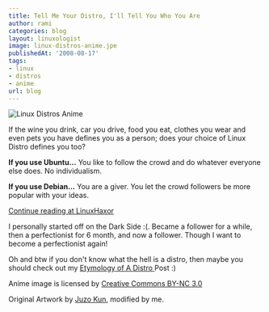 ```yaml
---
title: Tell Me Your Distro, I'll Tell You Who You Are
author: rami
categories: blog
layout: linuxologist
image: linux-distros-anime.jpe
publishedAt: '2008-08-17'
tags:
- linux
- distros
- anime
url: blog
---
```


![Linux Distros Anime](/assets/images/content/blog/linux-distros-anime.jpeg)

If the wine you drink, car you drive, food you eat, clothes you wear and even pets you have defines you as a person; does your choice of Linux Distro defines you too?

**If you use Ubuntu...** You like to follow the crowd and do whatever everyone else does. No individualism.

**If you use Debian...** You are a giver. You let the crowd followers be more popular with your ideas.

[Continue reading at LinuxHaxor](http://www.linuxhaxor.net/2008/08/14/does-this-distro-make-me-look-fat/)

I personally started off on the Dark Side :(. Became a follower for a while, then a perfectionist for 6 month, and now a follower. Though I want to become a perfectionist again!

Oh and btw if you don't know what the hell is a distro, then maybe you should check out my [Etymology of A Distro ](/2009/03/11/etymology-of-an-open-source-appproject) Post :)

Anime image is licensed by [Creative Commons BY-NC 3.0](http://creativecommons.org/licenses/by-nc/3.0/)

Original Artwork by [Juzo Kun](http://juzo-kun.deviantart.com/art/Linux-tan-Lineart-23093548), modified by me.
